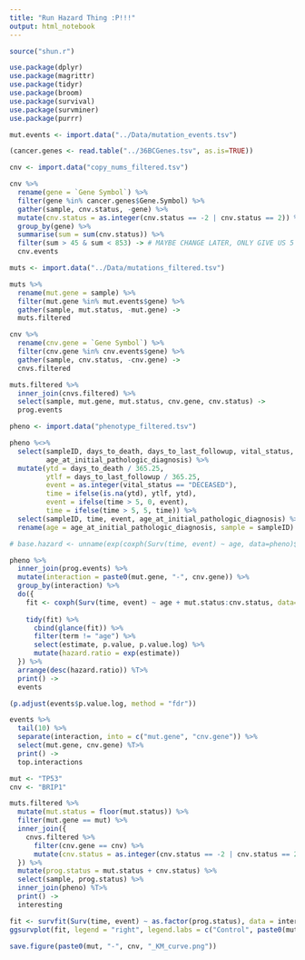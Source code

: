 ```yaml
---
title: "Run Hazard Thing :P!!!"
output: html_notebook
---
```


```r
source("shun.r")

use.package(dplyr)
use.package(magrittr)
use.package(tidyr)
use.package(broom)
use.package(survival)
use.package(survminer)
use.package(purrr)
```

```r
mut.events <- import.data("../Data/mutation_events.tsv")

(cancer.genes <- read.table("../36BCGenes.tsv", as.is=TRUE))

cnv <- import.data("copy_nums_filtered.tsv")

cnv %>% 
  rename(gene = `Gene Symbol`) %>%
  filter(gene %in% cancer.genes$Gene.Symbol) %>%
  gather(sample, cnv.status, -gene) %>%
  mutate(cnv.status = as.integer(cnv.status == -2 | cnv.status == 2)) %>%
  group_by(gene) %>%
  summarise(sum = sum(cnv.status)) %>%
  filter(sum > 45 & sum < 853) -> # MAYBE CHANGE LATER, ONLY GIVE US 5
  cnv.events 
```


```r
muts <- import.data("../Data/mutations_filtered.tsv")

muts %>%
  rename(mut.gene = sample) %>% 
  filter(mut.gene %in% mut.events$gene) %>%
  gather(sample, mut.status, -mut.gene) ->
  muts.filtered

cnv %>%
  rename(cnv.gene = `Gene Symbol`) %>%
  filter(cnv.gene %in% cnv.events$gene) %>%
  gather(sample, cnv.status, -cnv.gene) ->
  cnvs.filtered

muts.filtered %>% 
  inner_join(cnvs.filtered) %>% 
  select(sample, mut.gene, mut.status, cnv.gene, cnv.status) ->
  prog.events
```

```r
pheno <- import.data("phenotype_filtered.tsv")

pheno %<>% 
  select(sampleID, days_to_death, days_to_last_followup, vital_status,
         age_at_initial_pathologic_diagnosis) %>%
  mutate(ytd = days_to_death / 365.25,
         ytlf = days_to_last_followup / 365.25,
         event = as.integer(vital_status == "DECEASED"),
         time = ifelse(is.na(ytd), ytlf, ytd), 
         event = ifelse(time > 5, 0, event),
         time = ifelse(time > 5, 5, time)) %>%
  select(sampleID, time, event, age_at_initial_pathologic_diagnosis) %>% 
  rename(age = age_at_initial_pathologic_diagnosis, sample = sampleID)
```


```r
# base.hazard <- unname(exp(coxph(Surv(time, event) ~ age, data=pheno)$coefficients))

pheno %>%
  inner_join(prog.events) %>%
  mutate(interaction = paste0(mut.gene, "-", cnv.gene)) %>%
  group_by(interaction) %>%
  do({
    fit <- coxph(Surv(time, event) ~ age + mut.status:cnv.status, data=.)
    
    tidy(fit) %>%
      cbind(glance(fit)) %>%
      filter(term != "age") %>% 
      select(estimate, p.value, p.value.log) %>%
      mutate(hazard.ratio = exp(estimate))
  }) %>%
  arrange(desc(hazard.ratio)) %T>%
  print() ->
  events

(p.adjust(events$p.value.log, method = "fdr"))
```


```r
events %>%
  tail(10) %>%
  separate(interaction, into = c("mut.gene", "cnv.gene")) %>%
  select(mut.gene, cnv.gene) %T>%
  print() ->
  top.interactions

mut <- "TP53"
cnv <- "BRIP1"

muts.filtered %>%
  mutate(mut.status = floor(mut.status)) %>%
  filter(mut.gene == mut) %>%
  inner_join({
    cnvs.filtered %>%
      filter(cnv.gene == cnv) %>%
      mutate(cnv.status = as.integer(cnv.status == -2 | cnv.status == 2) * 2)
  }) %>%
  mutate(prog.status = mut.status + cnv.status) %>% 
  select(sample, prog.status) %>%
  inner_join(pheno) %T>% 
  print() ->
  interesting

fit <- survfit(Surv(time, event) ~ as.factor(prog.status), data = interesting)
ggsurvplot(fit, legend = "right", legend.labs = c("Control", paste0(mut, " (SNP)"), paste0(cnv, " (CNV)"), paste(mut, cnv, sep="-")))

save.figure(paste0(mut, "-", cnv, "_KM_curve.png"))
```

